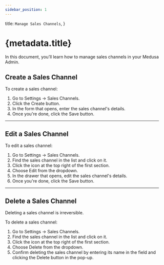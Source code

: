 ```yaml
---
sidebar_position: 1
---
```



  title: `Manage Sales Channels`,
}

# {metadata.title}

In this document, you’ll learn how to manage sales channels in your Medusa Admin.

## Create a Sales Channel

To create a sales channel:

1. Go to Settings → Sales Channels.
2. Click the Create button.
3. In the form that opens, enter the sales channel's details.
4. Once you're done, click the Save button.

---

## Edit a Sales Channel

To edit a sales channel:

1. Go to Settings → Sales Channels.
2. Find the sales channel in the list and click on it.
3. Click the <InlineIcon Icon={EllipsisHorizontal} alt="three-dots" /> icon at the top right of the first section.
4. Choose Edit from the dropdown.
5. In the drawer that opens, edit the sales channel's details.
6. Once you're done, click the Save button.

---

## Delete a Sales Channel

<Note type="warning">

Deleting a sales channel is irreversible.

</Note>

To delete a sales channel:

1. Go to Settings → Sales Channels.
2. Find the sales channel in the list and click on it.
3. Click the <InlineIcon Icon={EllipsisHorizontal} alt="three-dots" /> icon at the top right of the first section.
4. Choose Delete from the dropdown.
5. Confirm deleting the sales channel by entering its name in the field and clicking the Delete button in the pop-up.

